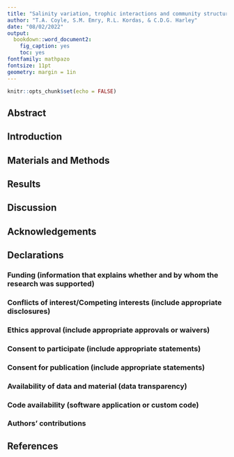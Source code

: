 ```yaml
---
title: "Salinity variation, trophic interactions and community structure on rocky shores"
author: "T.A. Coyle, S.M. Emry, R.L. Kordas, & C.D.G. Harley"
date: "08/02/2022"
output: 
  bookdown::word_document2:
    fig_caption: yes
    toc: yes
fontfamily: mathpazo
fontsize: 11pt
geometry: margin = 1in
---
```


```r
knitr::opts_chunk$set(echo = FALSE)
```

## Abstract


## Introduction

## Materials and Methods

## Results

## Discussion

## Acknowledgements

## Declarations

### Funding (information that explains whether and by whom the research was supported)
### Conflicts of interest/Competing interests (include appropriate disclosures)
### Ethics approval (include appropriate approvals or waivers)
### Consent to participate (include appropriate statements)
### Consent for publication (include appropriate statements)
### Availability of data and material (data transparency)
### Code availability (software application or custom code)
### Authors' contributions

## References


